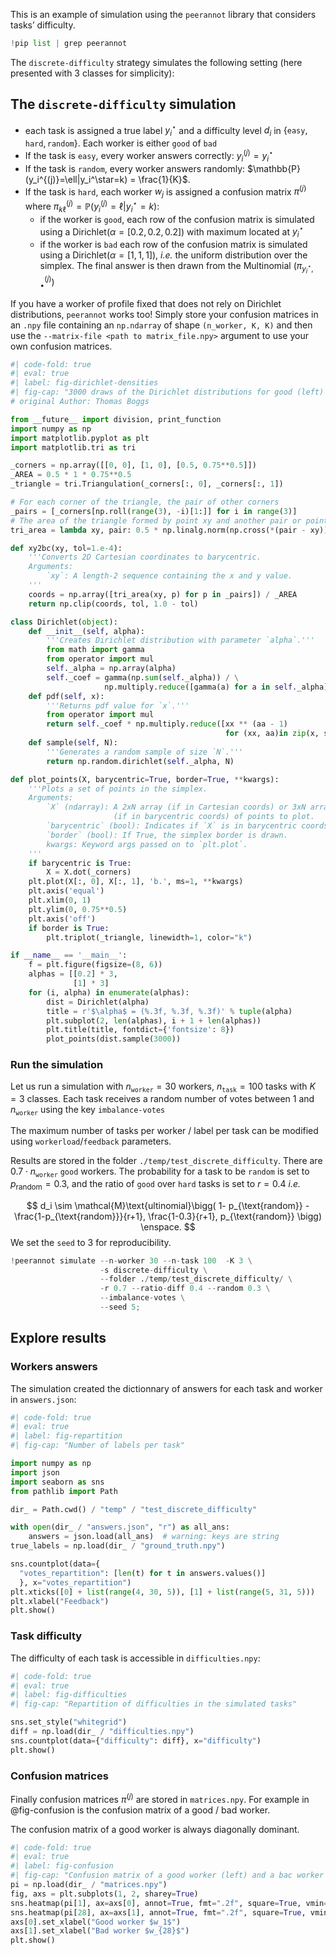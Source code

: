 This is an example of simulation using the `peerannot` library that considers tasks' difficulty.

```python
!pip list | grep peerannot
```

The `discrete-difficulty` strategy simulates the following setting (here presented with $3$ classes for simplicity):

## The `discrete-difficulty` simulation

- each task is assigned a true label $y_i^\star$ and a difficulty level $d_i$ in $\{\texttt{easy}, \texttt{hard}, \texttt{random}\}$. Each worker is either $\texttt{good}$ of $\texttt{bad}$
- If the task is `easy`, every worker answers correctly: $y_i^{(j)}=y_i^\star$
- If the task is `random`, every worker answers randomly: $\mathbb{P}(y_i^{(j)}=\ell|y_i^\star=k) = \frac{1}{K}$.
- If the task is `hard`, each worker $w_j$ is assigned a confusion matrix $\pi^{(j)}$ where $\pi^{(j)}_{k\ell} = \mathbb{P}(y_i^{(j)}=\ell|y_i^\star=k)$:
  - if the worker is `good`, each row of the confusion matrix is simulated using a Dirichlet($\alpha=[0.2, 0.2, 0.2]$) with maximum located at $y_i^\star$
  - if the worker is `bad` each row of the confusion matrix is simulated using a Dirichlet($\alpha=[1, 1, 1]$), *i.e.* the uniform distribution over the simplex.
  The final answer is then drawn from the Multinomial $\big(\pi^{(j)}_{y_i^\star, \bullet}\big)$


::: {.callout-note}
If you have a worker of profile fixed that does not rely on Dirichlet distributions, `peerannot` works too!
Simply store your confusion matrices in an `.npy` file containing an `np.ndarray` of shape `(n_worker, K, K)` and then use the `--matrix-file <path to matrix_file.npy>` argument to use your own confusion matrices.
:::

```python
#| code-fold: true
#| eval: true
#| label: fig-dirichlet-densities
#| fig-cap: "3000 draws of the Dirichlet distributions for good (left) and bad (right) workers"
# original Author: Thomas Boggs

from __future__ import division, print_function
import numpy as np
import matplotlib.pyplot as plt
import matplotlib.tri as tri

_corners = np.array([[0, 0], [1, 0], [0.5, 0.75**0.5]])
_AREA = 0.5 * 1 * 0.75**0.5
_triangle = tri.Triangulation(_corners[:, 0], _corners[:, 1])

# For each corner of the triangle, the pair of other corners
_pairs = [_corners[np.roll(range(3), -i)[1:]] for i in range(3)]
# The area of the triangle formed by point xy and another pair or points
tri_area = lambda xy, pair: 0.5 * np.linalg.norm(np.cross(*(pair - xy)))

def xy2bc(xy, tol=1.e-4):
    '''Converts 2D Cartesian coordinates to barycentric.
    Arguments:
        `xy`: A length-2 sequence containing the x and y value.
    '''
    coords = np.array([tri_area(xy, p) for p in _pairs]) / _AREA
    return np.clip(coords, tol, 1.0 - tol)

class Dirichlet(object):
    def __init__(self, alpha):
        '''Creates Dirichlet distribution with parameter `alpha`.'''
        from math import gamma
        from operator import mul
        self._alpha = np.array(alpha)
        self._coef = gamma(np.sum(self._alpha)) / \
                     np.multiply.reduce([gamma(a) for a in self._alpha])
    def pdf(self, x):
        '''Returns pdf value for `x`.'''
        from operator import mul
        return self._coef * np.multiply.reduce([xx ** (aa - 1)
                                                for (xx, aa)in zip(x, self._alpha)])
    def sample(self, N):
        '''Generates a random sample of size `N`.'''
        return np.random.dirichlet(self._alpha, N)

def plot_points(X, barycentric=True, border=True, **kwargs):
    '''Plots a set of points in the simplex.
    Arguments:
        `X` (ndarray): A 2xN array (if in Cartesian coords) or 3xN array
                       (if in barycentric coords) of points to plot.
        `barycentric` (bool): Indicates if `X` is in barycentric coords.
        `border` (bool): If True, the simplex border is drawn.
        kwargs: Keyword args passed on to `plt.plot`.
    '''
    if barycentric is True:
        X = X.dot(_corners)
    plt.plot(X[:, 0], X[:, 1], 'b.', ms=1, **kwargs)
    plt.axis('equal')
    plt.xlim(0, 1)
    plt.ylim(0, 0.75**0.5)
    plt.axis('off')
    if border is True:
        plt.triplot(_triangle, linewidth=1, color="k")

if __name__ == '__main__':
    f = plt.figure(figsize=(8, 6))
    alphas = [[0.2] * 3,
              [1] * 3]
    for (i, alpha) in enumerate(alphas):
        dist = Dirichlet(alpha)
        title = r'$\alpha$ = (%.3f, %.3f, %.3f)' % tuple(alpha)
        plt.subplot(2, len(alphas), i + 1 + len(alphas))
        plt.title(title, fontdict={'fontsize': 8})
        plot_points(dist.sample(3000))
```

### Run the simulation

Let us run a simulation with $n_{\texttt{worker}}=30$ workers, $n_{\texttt{task}}=100$ tasks with $K=3$ classes.
Each task receives a random number of votes between $1$ and $n_{\texttt{worker}}$ using the key `imbalance-votes`


::: {.callout-note}
The maximum number of tasks per worker / label per task can be modified using `workerload`/`feedback` parameters.
:::

Results are stored in the folder `./temp/test_discrete_difficulty`.
There are $0.7\cdot n_{\texttt{worker}}$ `good` workers.
The probability for a task to be `random` is set to $p_{\text{random}}=0.3$, and the ratio of `good` over `hard` tasks is set to $r=0.4$ *i.e.*

$$
d_i \sim \mathcal{M}\text{ultinomial}\bigg(
  1- p_{\text{random}} -  \frac{1-p_{\text{random}}}{r+1}, \frac{1-0.3}{r+1}, p_{\text{random}}
  \bigg) \enspace.
$$
We set the `seed` to $3$ for reproducibility.

```python
!peerannot simulate --n-worker 30 --n-task 100  -K 3 \
                    -s discrete-difficulty \
                    --folder ./temp/test_discrete_difficulty/ \
                    -r 0.7 --ratio-diff 0.4 --random 0.3 \
                    --imbalance-votes \
                    --seed 5;
```

## Explore results

### Workers answers

The simulation created the dictionnary of answers for each task and worker in `answers.json`:

```python
#| code-fold: true
#| eval: true
#| label: fig-repartition
#| fig-cap: "Number of labels per task"

import numpy as np
import json
import seaborn as sns
from pathlib import Path

dir_ = Path.cwd() / "temp" / "test_discrete_difficulty"

with open(dir_ / "answers.json", "r") as all_ans:
    answers = json.load(all_ans)  # warning: keys are string
true_labels = np.load(dir_ / "ground_truth.npy")

sns.countplot(data={
  "votes_repartition": [len(t) for t in answers.values()]
  }, x="votes_repartition")
plt.xticks([0] + list(range(4, 30, 5)), [1] + list(range(5, 31, 5)))
plt.xlabel("Feedback")
plt.show()
```

### Task difficulty

The difficulty of each task is accessible in `difficulties.npy`:

```python
#| code-fold: true
#| eval: true
#| label: fig-difficulties
#| fig-cap: "Repartition of difficulties in the simulated tasks"

sns.set_style("whitegrid")
diff = np.load(dir_ / "difficulties.npy")
sns.countplot(data={"difficulty": diff}, x="difficulty")
plt.show()
```

### Confusion matrices

Finally confusion matrices $\pi^{(j)}$ are stored in `matrices.npy`. For example in  @fig-confusion is the confusion matrix of a good / bad worker.


::: {.callout-note}
The confusion matrix of a good worker is always diagonally dominant.
:::

```python
#| code-fold: true
#| eval: true
#| label: fig-confusion
#| fig-cap: "Confusion matrix of a good worker (left) and a bac worker (right)"
pi = np.load(dir_ / "matrices.npy")
fig, axs = plt.subplots(1, 2, sharey=True)
sns.heatmap(pi[1], ax=axs[0], annot=True, fmt=".2f", square=True, vmin=0, vmax=1, cbar=False)
sns.heatmap(pi[28], ax=axs[1], annot=True, fmt=".2f", square=True, vmin=0, vmax=1, cbar=False)
axs[0].set_xlabel("Good worker $w_1$")
axs[1].set_xlabel("Bad worker $w_{28}$")
plt.show()
```